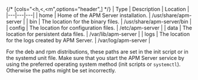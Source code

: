 
{/* [cols="<h,<,<m",options="header",] */}
| Type | Description | Location  |
|---|---|---|
| home   | Home of the APM Server installation. | /usr/share/apm-server |
| bin    | The location for the binary files. | /usr/share/apm-server/bin |
| config | The location for configuration files. | /etc/apm-server |
| data   | The location for persistent data files. | /var/lib/apm-server |
| logs   | The location for the logs created by APM Server. | /var/log/apm-server |

For the deb and rpm distributions, these paths are set in the init script or in
the systemd unit file.  Make sure that you start the APM Server service by using
the preferred operating system method (init scripts or `systemctl`).
Otherwise the paths might be set incorrectly.
